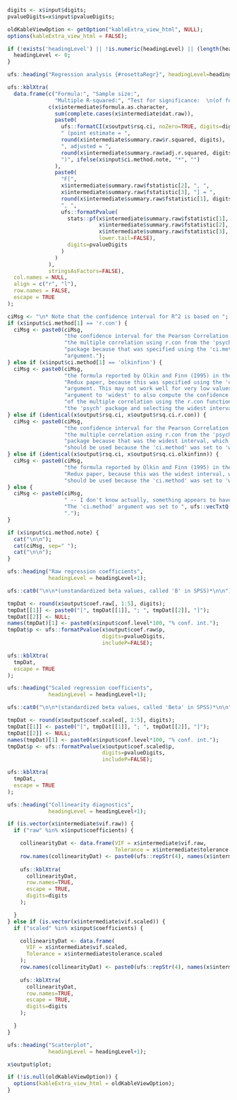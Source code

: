 
<div style="display:block;clear:both;" class="rosetta-regr-start"></div>
<div class="rosetta-regr-container">

```{r,eval=TRUE, echo=FALSE}

digits <- x$input$digits;
pvalueDigits=x$input$pvalueDigits;

oldKableViewOption <- getOption("kableExtra_view_html", NULL);
options(kableExtra_view_html = FALSE);

if (!exists('headingLevel') || !is.numeric(headingLevel) || (length(headingLevel) != 1)) {
  headingLevel <- 0;
}

```

```{r, results='asis', eval=TRUE}
ufs::heading("Regression analysis {#rosettaRegr}", headingLevel=headingLevel);
```

```{r, echo=echoPartial, results='asis', eval=TRUE}

ufs::kblXtra(
  data.frame(c("Formula:", "Sample size:",
               "Multiple R-squared:", "Test for significance:  \n(of full model)"),
             c(x$intermediate$formula.as.character,
               sum(complete.cases(x$intermediate$dat.raw)),
               paste0(
                 ufs::formatCI(x$output$rsq.ci, noZero=TRUE, digits=digits),
                 " (point estimate = ",
                 round(x$intermediate$summary.raw$r.squared, digits),
                 ", adjusted = ",
                 round(x$intermediate$summary.raw$adj.r.squared, digits),
                 ")", ifelse(x$input$ci.method.note, "*", "")
               ),
               paste0(
                 "F[",
                 x$intermediate$summary.raw$fstatistic[2], ", ",
                 x$intermediate$summary.raw$fstatistic[3], "] = ",
                 round(x$intermediate$summary.raw$fstatistic[1], digits),
                 ", ",
                 ufs::formatPvalue(
                   stats::pf(x$intermediate$summary.raw$fstatistic[1],
                             x$intermediate$summary.raw$fstatistic[2],
                             x$intermediate$summary.raw$fstatistic[3],
                             lower.tail=FALSE),
                   digits=pvalueDigits
                 )
               )
             ),
             stringsAsFactors=FALSE),
  col.names = NULL,
  align = c("r", "l"),
  row.names = FALSE,
  escape = TRUE
);

ciMsg <- "\n* Note that the confidence interval for R^2 is based on ";
if (x$input$ci.method[1] == 'r.con') {
  ciMsg <- paste0(ciMsg,
                  "the confidence interval for the Pearson Correlation of ",
                  "the multiple correlation using r.con from the 'psych' ",
                  "package because that was specified using the 'ci.method' ",
                  "argument.");
} else if (x$input$ci.method[1] == 'olkinfinn') {
  ciMsg <- paste0(ciMsg,
                  "the formula reported by Olkin and Finn (1995) in their Correlation ",
                  "Redux paper, because this was specified using the 'ci.method' ",
                  "argument. This may not work well for very low values. Set the ",
                  "argument to 'widest' to also compute the confidence interval ",
                  "of the multiple correlation using the r.con function from ",
                  "the 'psych' package and selecting the widest interval.");
} else if (identical(x$output$rsq.ci, x$output$rsq.ci.r.con)) {
  ciMsg <- paste0(ciMsg,
                  "the confidence interval for the Pearson Correlation of ",
                  "the multiple correlation using r.con from the 'psych' ",
                  "package because that was the widest interval, which ",
                  "should be used because the 'ci.method' was set to 'widest'.");
} else if (identical(x$output$rsq.ci, x$output$rsq.ci.olkinfinn)) {
  ciMsg <- paste0(ciMsg,
                  "the formula reported by Olkin and Finn (1995) in their Correlation ",
                  "Redux paper, because this was the widest interval, which ",
                  "should be used because the 'ci.method' was set to 'widest'.");
} else {
  ciMsg <- paste0(ciMsg,
                  " -- I don't know actually, something appears to have gone wrong. ",
                  "The 'ci.method' argument was set to ", ufs::vecTxtQ(x$input$ci.method),
                  ".");
}

if (x$input$ci.method.note) {
  cat("\n\n");
  cat(ciMsg, sep=" ");
  cat("\n\n");
}


```

```{r, echo=echoPartial, results='asis', eval=("raw" %in% x$input$coefficients) }

ufs::heading("Raw regression coefficients",
             headingLevel = headingLevel+1);

ufs::cat0("\n\n*(unstandardized beta values, called 'B' in SPSS)*\n\n");

tmpDat <- round(x$output$coef.raw[, 1:5], digits);
tmpDat[[1]] <- paste0("[", tmpDat[[1]], "; ", tmpDat[[2]], "]");
tmpDat[[2]] <- NULL;
names(tmpDat)[1] <- paste0(x$input$conf.level*100, "% conf. int.");
tmpDat$p <- ufs::formatPvalue(x$output$coef.raw$p,
                              digits=pvalueDigits,
                              includeP=FALSE);

ufs::kblXtra(
  tmpDat,
  escape = TRUE
);

```

```{r, echo=echoPartial, results='asis', eval=("scaled" %in% x$input$coefficients) }

ufs::heading("Scaled regression coefficients",
             headingLevel = headingLevel+1);

ufs::cat0("\n\n*(standardized beta values, called 'Beta' in SPSS)*\n\n");

tmpDat <- round(x$output$coef.scaled[, 1:5], digits);
tmpDat[[1]] <- paste0("[", tmpDat[[1]], "; ", tmpDat[[2]], "]");
tmpDat[[2]] <- NULL;
names(tmpDat)[1] <- paste0(x$input$conf.level*100, "% conf. int.");
tmpDat$p <- ufs::formatPvalue(x$output$coef.scaled$p,
                              digits=pvalueDigits,
                              includeP=FALSE);

ufs::kblXtra(
  tmpDat,
  escape = TRUE
);

```

```{r, echo=echoPartial, results='asis', eval=(x$input$collinearity && ((!is.null(x$intermediate$vif.raw)) || (!is.null(x$intermediate$vif.scaled)))) }

ufs::heading("Collinearity diagnostics",
             headingLevel = headingLevel+1);

if (is.vector(x$intermediate$vif.raw)) {
  if ("raw" %in% x$input$coefficients) {

    collinearityDat <- data.frame(VIF = x$intermediate$vif.raw,
                                  Tolerance = x$intermediate$tolerance.raw);
    row.names(collinearityDat) <- paste0(ufs::repStr(4), names(x$intermediate$vif.raw));
    
    ufs::kblXtra(
      collinearityDat,
      row.names=TRUE,
      escape = TRUE,
      digits=digits
    );

  }
} else if (is.vector(x$intermediate$vif.scaled)) {
  if ("scaled" %in% x$input$coefficients) {

    collinearityDat <- data.frame(
      VIF = x$intermediate$vif.scaled,
      Tolerance = x$intermediate$tolerance.scaled
    );
    row.names(collinearityDat) <- paste0(ufs::repStr(4), names(x$intermediate$vif.scaled));
    
    ufs::kblXtra(
      collinearityDat,
      row.names=TRUE,
      escape = TRUE,
      digits=digits
    );

  }
}

```

```{r, echo=echoPartial, results='asis', eval=(!is.null(x$output$plot)), fig.width=5, fig.height=5, fig.cap="Scatterplot with regression line" }

ufs::heading("Scatterplot",
             headingLevel = headingLevel+1);

x$output$plot;

```

```{r echo=FALSE}
if (!is.null(oldKableViewOption)) {
  options(kableExtra_view_html = oldKableViewOption);
}
```

</div>
<div style="display:block;clear:both;" class="rosetta-regr-end"></div>
